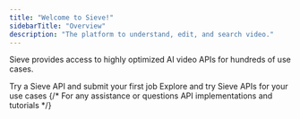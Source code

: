 ```yaml
---
title: "Welcome to Sieve!"
sidebarTitle: "Overview"
description: "The platform to understand, edit, and search video."
---
```


Sieve provides access to highly optimized AI video APIs for hundreds of use cases.

<CardGroup cols={2}>
  <Card
    title="Quickstart"
    icon="bolt-lightning"
    iconType="duotone"
    color="#7240ff"
    href="/guide/quickstart"
  >
    Try a Sieve API and submit your first job
  </Card>
  <Card
    title="API Playground"
    icon="photo-film-music"
    iconType="duotone"
    color="#7240ff"
    href="https://sievedata.com/explore"
  >
    Explore and try Sieve APIs for your use cases
  </Card>
  {/* <Card
    title="Support"
    icon="comments-question"
    iconType="duotone"
    color="#7240ff"
    href="https://discord.com/invite/Pnh97rvRtD"
  >
    For any assistance or questions
  </Card>
  <Card
    title="Examples"
    icon="book-sparkles"
    iconType="duotone"
    color="#7240ff"
    href="/guide/examples/introduction"
  >
    API implementations and tutorials
  </Card> */}
</CardGroup>
